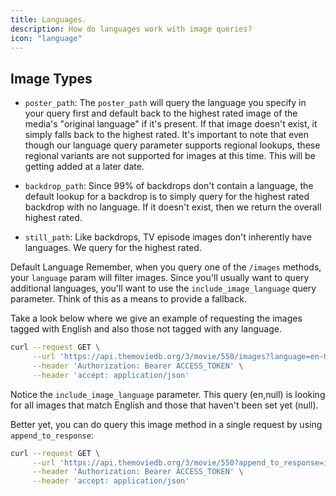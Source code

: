 ```yaml
---
title: Languages.
description: How do languages work with image queries?
icon: "language"
---
```


## Image Types
- `poster_path`: The `poster_path` will query the language you specify in your query first and default back to the highest rated image of the media's 
"original language" if it's present. If that image doesn't exist, it simply falls back to the highest rated. 
It's important to note that even though our language query parameter supports regional lookups, 
these regional variants are not supported for images at this time. This will be getting added at a later date.

- `backdrop_path`: Since 99% of backdrops don't contain a language, the default lookup for a backdrop is to simply query for the highest rated backdrop with no language. 
If it doesn't exist, then we return the overall highest rated.

- `still_path`: Like backdrops, TV episode images don't inherently have languages. We query for the highest rated.

Default Language
<Note>
Remember, when you query one of the `/images` methods, your `language` param will filter images. Since you'll usually want to query additional languages, 
you'll want to use the `include_image_language` query parameter. Think of this as a means to provide a fallback.

Take a look below where we give an example of requesting the images tagged with English and also those not tagged with any language.
</Note>

```bash Example getting English and no language images
curl --request GET \
     --url 'https://api.themoviedb.org/3/movie/550/images?language=en-US&include_image_language=en,null' \
     --header 'Authorization: Bearer ACCESS_TOKEN' \
     --header 'accept: application/json'
```

Notice the `include_image_language` parameter. This query (en,null) is looking for all images that match English and those that haven't been set yet (null).

Better yet, you can do query this image method in a single request by using `append_to_response`:

```bash Example with append to response
curl --request GET \
     --url 'https://api.themoviedb.org/3/movie/550?append_to_response=images&language=en-US&include_image_language=en,null' \
     --header 'Authorization: Bearer ACCESS_TOKEN' \
     --header 'accept: application/json'
```